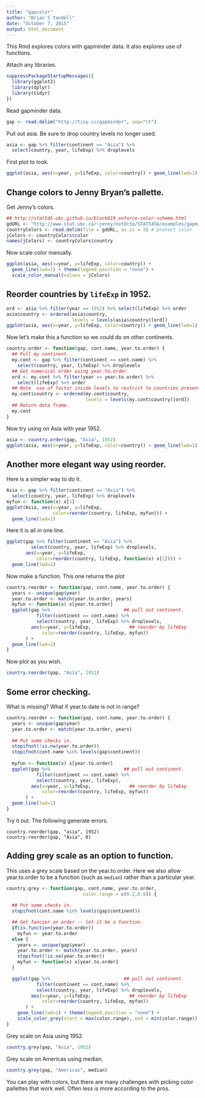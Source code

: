 ```yaml
---
title: "gapcolor"
author: "Brian S Yandell"
date: "October 7, 2015"
output: html_document
---
```


This Rmd explores colors with gapminder data. It also explores use of functions.

Attach any libraries.

```r
suppressPackageStartupMessages({
  library(ggplot2)
  library(dplyr)
  library(tidyr)
})
```

Read gapminder data.

```r
gap <- read.delim("http://tiny.cc/gapminder", sep="\t")
```

Pull out asia. Be sure to drop country levels no longer used.

```r
asia <- gap %>% filter(continent == "Asia") %>% 
  select(country, year, lifeExp) %>% droplevels
```

First plot to look.

```r
ggplot(asia, aes(x=year, y=lifeExp, color=country)) + geom_line(lwd=1)
```

## Change colors to Jenny Bryan's pallette.

Get Jenny's colors.

```r
## http://stat545-ubc.github.io/block019_enforce-color-scheme.html
gdURL <- "http://www.stat.ubc.ca/~jenny/notOcto/STAT545A/examples/gapminder/data/gapminderCountryColors.txt"
countryColors <- read.delim(file = gdURL, as.is = 3) # protect color
jColors <- countryColors$color
names(jColors) <- countryColors$country
```

Now scale color manually.

```r
ggplot(asia, aes(x=year, y=lifeExp, color=country)) +
  geom_line(lwd=1) + theme(legend.position = "none") +
  scale_color_manual(values = jColors)
```

## Reorder countries by `lifeExp` in 1952.

```r
ord <- asia %>% filter(year == 1952) %>% select(lifeExp) %>% order
asia$country <- ordered(asia$country, 
                        levels = levels(asia$country)[ord])
ggplot(asia, aes(x=year, y=lifeExp, color=country)) + geom_line(lwd=1)
```

Now let's make this a function so we could do on other continents.

```r
country.order <- function(gap, cont.name, year.to.order) {
  ## Pull my continent.
  my.cont <- gap %>% filter(continent == cont.name) %>% 
    select(country, year, lifeExp) %>% droplevels
  ## Get numerical order using year.to.order
  ord <- my.cont %>% filter(year == year.to.order) %>% 
    select(lifeExp) %>% order
  ## Note  use of factor inside levels to restrist to countries present.
  my.cont$country <- ordered(my.cont$country, 
                             levels = levels(my.cont$country)[ord])
  ## Return data frame.
  my.cont
}
```

Now try using on Asia with year 1952.

```r
asia <- country.order(gap, "Asia", 1952)
ggplot(asia, aes(x=year, y=lifeExp, color=country)) + geom_line(lwd=1)
```

## Another more elegant way using reorder.

Here is a simpler way to do it.

```r
Asia <- gap %>% filter(continent == "Asia") %>% 
  select(country, year, lifeExp) %>% droplevels
myfun <- function(x) x[1]
ggplot(Asia, aes(x=year, y=lifeExp, 
                 color=reorder(country, lifeExp, myfun))) +
  geom_line(lwd=1)
```

Here it is all in one line.

```r
ggplot(gap %>% filter(continent == "Asia") %>% 
         select(country, year, lifeExp) %>% droplevels, 
       aes(x=year, y=lifeExp,
           color=reorder(country, lifeExp, function(x) x[1]))) +
  geom_line(lwd=1)
```

Now make a function. This one returns the plot

```r
country.reorder <- function(gap, cont.name, year.to.order) {
  years <- unique(gap$year)
  year.to.order <- match(year.to.order, years)
  myfun <- function(x) x[year.to.order]
  ggplot(gap %>%                           ## pull out continent.
           filter(continent == cont.name) %>% 
           select(country, year, lifeExp) %>% droplevels, 
         aes(x=year, y=lifeExp,              ## reorder by lifeExp
             color=reorder(country, lifeExp, myfun))
       ) +
  geom_line(lwd=1)
}
```

Now plot as you wish.

```r
country.reorder(gap, "Asia", 1952)
```

## Some error checking.

What is missing? What if year.to.date is not in range?

```r
country.reorder <- function(gap, cont.name, year.to.order) {
  years <- unique(gap$year)
  year.to.order <- match(year.to.order, years)
  
  ## Put some checks in.
  stopifnot(!is.na(year.to.order))
  stopifnot(cont.name %in% levels(gap$continent))
  
  myfun <- function(x) x[year.to.order]
  ggplot(gap %>%                           ## pull out continent.
           filter(continent == cont.name) %>% 
           select(country, year, lifeExp), 
         aes(x=year, y=lifeExp,              ## reorder by lifeExp
             color=reorder(country, lifeExp, myfun))
       ) +
  geom_line(lwd=1)
}
```

Try it out. The following generate errors.

```
country.reorder(gap, "asia", 1952)
country.reorder(gap, "Asia", 0)
```

## Adding grey scale as an option to function.

This uses a grey scale based on the year.to.order. Here we also allow year.to.order to be a function (such as `median`) rather than a particular year.

```r
country.grey <- function(gap, cont.name, year.to.order,
                            color.range = c(0.2,0.8)) {
  
  ## Put some checks in.
  stopifnot(cont.name %in% levels(gap$continent))

  ## Get fancier on order -- let it be a function.
  if(is.function(year.to.order))
    myfun <- year.to.order
  else {
    years <- unique(gap$year)
    year.to.order <- match(year.to.order, years)
    stopifnot(!is.na(year.to.order))
    myfun <- function(x) x[year.to.order]
  }

  ggplot(gap %>%                           ## pull out continent.
           filter(continent == cont.name) %>% 
           select(country, year, lifeExp) %>% droplevels, 
         aes(x=year, y=lifeExp,              ## reorder by lifeExp
             color=reorder(country, lifeExp, myfun))
       ) +
    geom_line(lwd=1) + theme(legend.position = "none") +
    scale_color_grey(start = max(color.range), end = min(color.range))
}
```

Grey scale on Asia using 1952.

```r
country.grey(gap, "Asia", 1952)
```

Grey scale on Americas using median.

```r
country.grey(gap, "Americas", median)
```

You can play with colors, but there are many challenges with picking color pallettes that work well. Often less is more according to the pros.